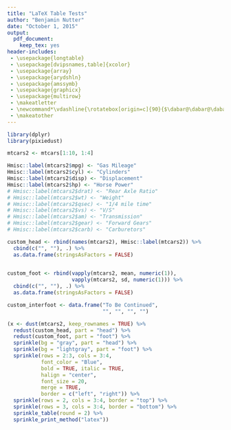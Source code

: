 ```yaml
---
title: "LaTeX Table Tests"
author: "Benjamin Nutter"
date: "October 1, 2015"
output: 
  pdf_document: 
    keep_tex: yes
header-includes:
 - \usepackage{longtable}
 - \usepackage[dvipsnames,table]{xcolor}
 - \usepackage{array}
 - \usepackage{arydshln}
 - \usepackage{amssymb}
 - \usepackage{graphicx}
 - \usepackage{multirow}
 - \makeatletter
 - \newcommand*\vdashline{\rotatebox[origin=c]{90}{$\dabar@\dabar@\dabar@$}}
 - \makeatother
---
```


```r
library(dplyr)
library(pixiedust)

mtcars2 <- mtcars[1:10, 1:4]

Hmisc::label(mtcars2$mpg) <- "Gas Mileage"
Hmisc::label(mtcars2$cyl) <- "Cylinders"
Hmisc::label(mtcars2$disp) <- "Displacement"
Hmisc::label(mtcars2$hp) <- "Horse Power"
# Hmisc::label(mtcars2$drat) <- "Rear Axle Ratio"
# Hmisc::label(mtcars2$wt) <- "Weight"
# Hmisc::label(mtcars2$qsec) <- "1/4 mile time"
# Hmisc::label(mtcars2$vs) <- "V/S"
# Hmisc::label(mtcars2$am) <- "Transmission"
# Hmisc::label(mtcars2$gear) <- "Forward Gears"
# Hmisc::label(mtcars2$carb) <- "Carburetors"

custom_head <- rbind(names(mtcars2), Hmisc::label(mtcars2)) %>%
  cbind(c("", ""), .) %>%
  as.data.frame(stringsAsFactors = FALSE) 
  

custom_foot <- rbind(vapply(mtcars2, mean, numeric(1)),
                     vapply(mtcars2, sd, numeric(1))) %>%
  cbind(c("", ""), .) %>%
  as.data.frame(stringsAsFactors = FALSE) 

custom_interfoot <- data.frame("To Be Continued", 
                               "", "", "", "")

(x <- dust(mtcars2, keep_rownames = TRUE) %>%
  redust(custom_head, part = "head") %>%
  redust(custom_foot, part = "foot") %>%
  sprinkle(bg = "gray", part = "head") %>%
  sprinkle(bg = "lightgray", part = "foot") %>%
  sprinkle(rows = 2:3, cols = 3:4, 
           font_color = "Blue", 
           bold = TRUE, italic = TRUE,
           halign = "center", 
           font_size = 20, 
           merge = TRUE, 
           border = c("left", "right")) %>%
  sprinkle(rows = 2, cols = 3:4, border = "top") %>%
  sprinkle(rows = 3, cols = 3:4, border = "bottom") %>%
  sprinkle_table(round = 2) %>%
  sprinkle_print_method("latex"))
```

\begin{tabular}{ccc p{1.5cm} r cccc}
1 & 2 & 3 & 4 & 5 & 6 & 7 & 8 & 9 \\
1 & 2 & 3 & 4 & 5 & 6 & 7 & 8 & 9 \\
1 & 2 & 3 & \multicolumn{2}{l}{\multirow{4}{3.4cm}{I think it isn't wrapping because there are no word breaks}} & 6 & 7 & 8 & 9 \\
1 & 2 & 3 & \multicolumn{2}{c}{} & 6 & 7 & 8 & 9 \\
1 & 2 & 3 & \multicolumn{2}{c}{} & 6 & 7 & 8 & 9 \\
1 & 2 & 3 & \multicolumn{2}{c}{} & 6 & 7 & 8 & 9 \\
1 & 2 & 3 & 4 & 5 & 6 & 7 & 8 & 9 \\
1 & 2 & 3 & 4 & 5 & 6 & 7 & 8 & 9 \\
1 & 2 & 3 & 4 & 5 & 6 & 7 & 8 & 9 \\
\end{tabular}

